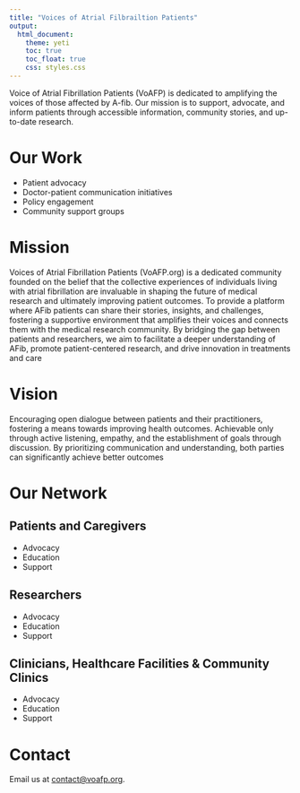```yaml
---
title: "Voices of Atrial Filbrailtion Patients"
output:
  html_document:
    theme: yeti
    toc: true
    toc_float: true
    css: styles.css
---
```


Voice of Atrial Fibrillation Patients (VoAFP) is dedicated to amplifying the voices of those affected by A-fib. Our mission is to support, advocate, and inform patients through accessible information, community stories, and up-to-date research.

# Our Work

- Patient advocacy
- Doctor-patient communication initiatives
- Policy engagement
- Community support groups

# Mission

Voices of Atrial Fibrillation Patients (VoAFP.org) is a dedicated community founded on the belief that the collective experiences of individuals living with atrial fibrillation are invaluable in shaping the future of medical research and ultimately improving patient outcomes. To provide a platform where AFib patients can share their stories, insights, and challenges, fostering a supportive environment that amplifies their voices and connects them with the medical research community. By bridging the gap between patients and researchers, we aim to facilitate a deeper understanding of AFib, promote patient-centered research, and drive innovation in treatments and care

# Vision 

Encouraging open dialogue between patients and their practitioners, fostering a means towards improving health outcomes. Achievable only through active listening, empathy, and the establishment of goals through discussion. By prioritizing communication and understanding, both parties can significantly achieve better outcomes

# Our Network

<div style="margin-top: 0.5cm;"></div>

```{=html}

<div class="row">
  <div class="col-sm-4">
    <h2>Patients and Caregivers</h2>
    <ul>
      <li>Advocacy</li>
      <li>Education</li>
      <li>Support</li>
    </ul>
  </div>
  <div class="col-sm-4">
    <h2>Researchers</h2>
    <ul>
      <li>Advocacy</li>
      <li>Education</li>
      <li>Support</li>
    </ul>
  </div>
  <div class="col-sm-4">
    <h2>Clinicians, Healthcare Facilities & Community Clinics</h2>
    <ul>
      <li>Advocacy</li>
      <li>Education</li>
      <li>Support</li>
    </ul>
  </div>
</div>
```

# Contact

Email us at [contact@voafp.org](mailto:contact@voafp.org).

